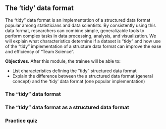 ## The 'tidy' data format

The "tidy" data format is an implementation of a structured data format popular
among statisticians and data scientists. By consistently using this data format,
researchers can combine simple, generalizable tools to perform complex tasks in
data processing, analysis, and visualization. We will explain what
characteristics determine if a dataset is "tidy" and how use of the "tidy"
implementation of a structure data format can improve the ease and efficiency of
"Team Science".

**Objectives.** After this module, the trainee will be able to:

- List characteristics defining the "tidy" structured data format 
- Explain the difference between the a structured data format (general concept)
and the 'tidy' data format (one popular implementation)

### The "tidy" data format

### The "tidy" data format as a structured data format

### Practice quiz

